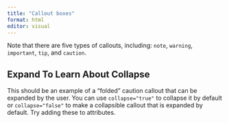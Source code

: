 ```yaml
---
title: "Callout boxes"
format: html
editor: visual
---
```


::: {.callout-note}
Note that there are five types of callouts, including: `note`, `warning`, `important`, `tip`, and `caution`.
:::

::: {.callout-caution}
## Expand To Learn About Collapse

This should be an example of a "folded" caution callout that can be expanded by the user. You can use `collapse="true"` to collapse it by default or `collapse="false"` to make a collapsible callout that is expanded by default. Try adding these to attributes.
:::
